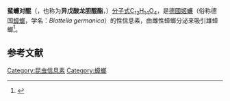 {{chembox
|   Name = Blattellaquinone
|   ImageFile = Gentisyl quinone isovalerate.png 
|   ImageSize = 200px 
|   PIN = (3,6-Dioxocyclohexa-1,4-dien-1-yl)methyl 3-methylbutanoate
|   OtherNames = Blattellaquinone, gentisyl quinone isovalerate
| Section1 = {{Chembox Identifiers
|   SMILES = O=C/1/C=C\C(=O)\C=C\1COC(=O)CC(C)C
|   ChemSpiderID = 9553964
| InChI = 1/C12H14O4/c1-8(2)5-12(15)16-7-9-6-10(13)3-4-11(9)14/h3-4,6,8H,5,7H2,1-2H3
| InChIKey = JVMUMZYOAWLJQW-UHFFFAOYAC
| CASNo = 849762-24-9
| CASNo_Ref = {{cascite|correct|CAS}}
| PubChem = 11379050
|   RTECS = 
  }}
| Section2 = {{Chembox Properties
|   C=12|H=14|O=4
|   Appearance =
|   Density = 
|   Solubility =
|   MeltingPt = {{convert|46|-|47|C|K}}<ref>{{cite journal|journal=Tetrahedron|volume=66|issue=31|language=en|date=2010-07|pages=5833–5840|doi=10.1016/j.tet.2010.04.124|url=https://linkinghub.elsevier.com/retrieve/pii/S0040402010007064|title=Hypervalent iodine oxidation of phenol derivatives using a catalytic amount of 4-iodophenoxyacetic acid and Oxone® as a co-oxidant|accessdate=2020-09-30|author=Takayuki Yakura, Masanori Omoto, Yû Yamauchi, Yuan Tian, Ayaka Ozono|archive-date=2019-06-14|archive-url=https://web.archive.org/web/20190614072112/https://linkinghub.elsevier.com/retrieve/pii/S0040402010007064|dead-url=no}}</ref>
|   BoilingPt =
  }}
| Section8 = {{Chembox Related
|   OtherCpds = 
  }}
}}
'''蜚蠊对醌'''（{{lang-en|Blattellaquinone}}，也称为'''异戊酸龙胆醌酯'''，{{lang|en|gentisyl quinone isovalerate}}）[[分子式|分子式]][[C12H14O4|C<sub>12</sub>H<sub>14</sub>O<sub>4</sub>]]，是[[德國姬蠊|德國姬蠊]]（俗称德国[[蟑螂|蟑螂]]，学名：''Blattella germanica''）的性信息素，由雌性蟑螂分泌来吸引雄蟑螂<ref name="Nojima">{{cite journal
| vauthors = Nojima S, Schal C, Webster FX, Santangelo RG, Roelofs WL
| year = 2005
| title = Identification of the sex pheromone of the German cockroach, ''Blattella germanica''
| journal = Science
| volume = 307
| issue = 5712
| pages = 1029–1031
| pmid = 15718472
| doi = 10.1126/science.1107163
| url =
}}</ref>。
==参考文献==
{{reflist}}

[[Category:昆虫信息素|Category:昆虫信息素]]
[[Category:蟑螂|Category:蟑螂]]
{{有机化合物小作品}}